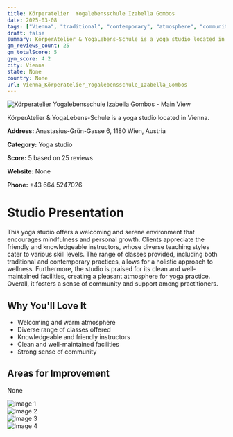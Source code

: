```yaml
---
title: Körperatelier  Yogalebensschule Izabella Gombos
date: 2025-03-08
tags: ["Vienna", "traditional", "contemporary", "atmosphere", "community", "Vienna"]  
draft: false
summary: KörperAtelier & YogaLebens-Schule is a yoga studio located in Vienna.
gm_reviews_count: 25
gm_totalScore: 5
gym_score: 4.2
city: Vienna
state: None
country: None
url: Vienna_Körperatelier_Yogalebensschule_Izabella_Gombos
---
```


<div className="aspect-[16/9] relative my-8">
  <img 
    src="https://lh5.googleusercontent.com/p/AF1QipPj2xvPqO48WKfmwJiNywdVBib_3qdUvs6KNfcz=w1920-h1080-k-no"
    alt="Körperatelier  Yogalebensschule Izabella Gombos - Main View"
    className="object-cover absolute inset-0 w-full h-full rounded-lg"
  />
</div>

KörperAtelier & YogaLebens-Schule is a yoga studio located in Vienna.

**Address:** Anastasius-Grün-Gasse 6, 1180 Wien, Austria

**Category:** Yoga studio

**Score:** 5 based on 25 reviews

**Website:** None

**Phone:** +43 664 5247026

# Studio Presentation

This yoga studio offers a welcoming and serene environment that encourages mindfulness and personal growth. Clients appreciate the friendly and knowledgeable instructors, whose diverse teaching styles cater to various skill levels. The range of classes provided, including both traditional and contemporary practices, allows for a holistic approach to wellness. Furthermore, the studio is praised for its clean and well-maintained facilities, creating a pleasant atmosphere for yoga practice. Overall, it fosters a sense of community and support among practitioners.



## Why You'll Love It

- Welcoming and warm atmosphere
- Diverse range of classes offered
- Knowledgeable and friendly instructors
- Clean and well-maintained facilities
- Strong sense of community

## Areas for Improvement

None

<div className="grid grid-cols-1 xl:grid-cols-2 gap-4 my-8">
<div className="aspect-[4/3] relative"><img src="https://lh5.googleusercontent.com/p/AF1QipOuuqwHCa_oF_3Jv-Tff8xnbr7ox82HvYADZ6I2=w1920-h1080-k-no" alt="Image 1" className="object-cover absolute inset-0 w-full h-full rounded-lg" /></div>
<div className="aspect-[4/3] relative"><img src="https://lh5.googleusercontent.com/p/AF1QipNCbHoe-G7q0yyei5Alhg4YuHjf5eZaD4VSjV7y=w1920-h1080-k-no" alt="Image 2" className="object-cover absolute inset-0 w-full h-full rounded-lg" /></div>
<div className="aspect-[4/3] relative"><img src="https://lh5.googleusercontent.com/p/AF1QipM0LizfI3GM9EZCJXqzbHJYzU37B8WQ0ur5kNMB=w1920-h1080-k-no" alt="Image 3" className="object-cover absolute inset-0 w-full h-full rounded-lg" /></div>
<div className="aspect-[4/3] relative"><img src="https://lh5.googleusercontent.com/p/AF1QipNM5jmhHCMu_ZmnG1ZgI-Xh4XR962Klqm8ZSI93=w1920-h1080-k-no" alt="Image 4" className="object-cover absolute inset-0 w-full h-full rounded-lg" /></div>
</div>